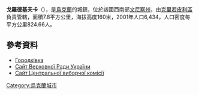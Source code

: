 {{coord|48|22|53|N|28|40|43|E|scale:30000|display=title}}

'''戈羅德基夫卡'''（{{lang-uk|Городківка}}），是[[烏克蘭|烏克蘭]]的城鎮，位於該國西南部[[文尼察州|文尼察州]]，由[[克里若皮利區|克里若皮利區]]負責管轄，面積7.8平方公里，海拔高度160米，2001年人口6,434，人口密度每平方公里824.66人。

==參考資料==
*[http://gska2.rada.gov.ua/pls/z7502/A005?rdat1=19.01.2008&rf7571=2103 Городківка]{{dead link|date=2018年3月 |bot=InternetArchiveBot |fix-attempted=yes }}
* [https://web.archive.org/web/20110521215759/http://gska2.rada.gov.ua/ Сайт Верховної Ради України]
* [http://www.cvk.gov.ua/ Сайт Центральної виборчої комісії] {{Wayback|url=http://www.cvk.gov.ua/ |date=20101203204641 }}

{{Ukraine-geo-stub}}
[[Category:烏克蘭城市|Category:烏克蘭城市]]